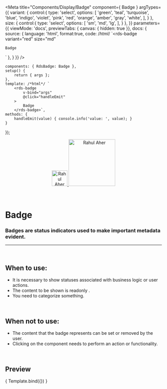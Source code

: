 
<Meta
	title="Components/Display/Badge"
	component={ Badge }
	argTypes={{
		variant: {
			control:{
				type: 'select',
				options: [
					'green',
					'teal',
					'turquoise',
					'blue',
					'indigo',
					'violet',
					'pink',
					'red',
					'orange',
					'amber',
					'gray',
					'white',
				],
			}
		},
		size: {
			control:{
				type: 'select',
				options: [
					'sm',
					'md',
					'lg',
				],
			}
		},
	}}
	parameters={{
		viewMode: 'docs',
		previewTabs: { canvas: { hidden: true }},
		docs: {
			source: {
				language: 'html',
				format:true,
				code: /*html*/ 
`<rds-badge
	variant="red"
	size="md"
>
	Badge
</rds-badge>`
			},
		}
	}}
/>

	components: { RdsBadge: Badge },
	setup() {
		return { args };
	},
	template: /*html*/ `
		<rds-badge
			v-bind="args"
			@click="handleEmit"
		>
			Badge
		</rds-badge>`,
	methods: {
		handleEmit(value) { console.info('value: ', value); }
	}
});

<div align="center" style={{display: 'flex'}}>
    <a href="https://rahulaher.netlify.app">
        <img src="../../../img/logo/glyph-black-colored.svg" alt="Rahul Aher logo" width="50" />
        <img src="../../../img/logo/word-black-colored.svg" alt="Rahul Aher" width="150" />
    </a>
</div>

<br />
<br />


# Badge

### Badges are status indicators used to make important metadata evident.
---
<br />

## When to use:
- It is necessary to show statuses associated with business logic or user actions.
- The content to be shown is readonly .
- You need to categorize something.


<br />

## When not to use:
- The content that the badge represents can be set or removed by the user.
- Clicking on the component needs to perform an action or functionality.


<br />

## Preview

<Canvas>
	<Story
		name="Badge"
		args={{
			variant: 'red',
		}}
	>
		{ Template.bind({}) }
	</Story>
</Canvas>

<ArgsTable story="Badge" />
